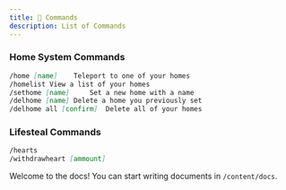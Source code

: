 ```yaml
---
title: 🤖 Commands
description: List of Commands
---
```

### Home System Commands
```md
/home [name] 	Teleport to one of your homes
/homelist View a list of your homes
/sethome [name] 	Set a new home with a name
/delhome [name] Delete a home you previously set
/delhome all [confirm] 	Delete all of your homes
```

### Lifesteal Commands
```md
/hearts
/withdrawheart [ammount]
```
Welcome to the docs! You can start writing documents in `/content/docs`.